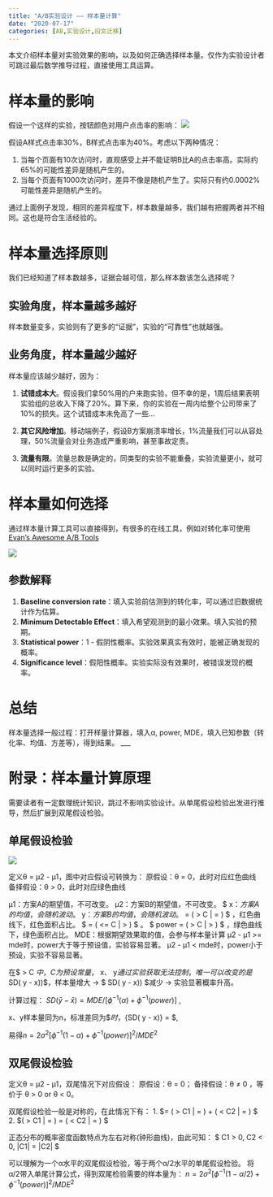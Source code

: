 ```yaml
---
title: "A/B实验设计 —— 样本量计算"
date: "2020-07-17"
categories: [AB,实验设计,旧文迁移]
---
```


本文介绍样本量对实验效果的影响，以及如何正确选择样本量。仅作为实验设计者可跳过最后数学推导过程，直接使用工具运算。

# 样本量的影响

假设一个这样的实验，按钮颜色对用户点击率的影响：
![](1.webp)

假设A样式点击率30%，B样式点击率为40%。考虑以下两种情况：
 
1. 当每个页面有10次访问时，直观感受上并不能证明B比A的点击率高。实际约65%的可能性差异是随机产生的。
2. 当每个页面有1000次访问时，差异不像是随机产生了。实际只有约0.0002%可能性差异是随机产生的。

通过上面例子发现，相同的差异程度下，样本数量越多，我们越有把握两者并不相同。这也是符合生活经验的。

# 样本量选择原则

我们已经知道了样本数越多，证据会越可信，那么样本数该怎么选择呢？

## 实验角度，样本量越多越好

样本数量变多，实验则有了更多的“证据”，实验的“可靠性”也就越强。

## 业务角度，样本量越少越好

样本量应该越少越好，因为：

1. **试错成本大**。假设我们拿50%用的户来跑实验，但不幸的是，1周后结果表明实验组的总收入下降了20%。算下来，你的实验在一周内给整个公司带来了10%的损失。这个试错成本未免高了一些...

2. **其它风险增加**。移动端例子，假设B方案崩溃率增长，1%流量我们可以从容处理，50%流量会对业务造成严重影响，甚至事故定责。

3. **流量有限**。流量总数是确定的，同类型的实验不能重叠，实验流量更小，就可以同时运行更多的实验。

# 样本量如何选择

通过样本量计算工具可以直接得到，有很多的在线工具，例如对转化率可使用[Evan's Awesome A/B Tools](https://www.evanmiller.org/ab-testing/sample-size.html)

![](2.webp)

## 参数解释
1. **Baseline conversion rate**：填入实验前估测到的转化率，可以通过旧数据统计作为估算。
2. **Minimum Detectable Effect**：填入希望观测到的最小效果。填入实验的预期。
3. **Statistical power**：1 - 假阴性概率。实验效果真实有效时，能被正确发现的概率。
4. **Significance level**：假阳性概率。实验实际没有效果时，被错误发现的概率。

# 总结
样本量选择一般过程：打开样量计算器，填入α, power, MDE，填入已知参数（转化率、均值、方差等），得到结果。
___

# 附录：样本量计算原理
需要读者有一定数理统计知识，跳过不影响实验设计。从单尾假设检验出发进行推导，然后扩展到双尾假设检验。


## 单尾假设检验

![](3.webp)

定义θ = μ2 - μ1，图中对应假设可转换为：
原假设：θ = 0，此时对应红色曲线
备择假设：θ > 0，此时对应绿色曲线

μ1：方案A的期望值，不可改变。
μ2：方案B的期望值，不可改变。
$ \bar x$：方案A的均值，会随机波动。
$ \bar y$：方案B的均值，会随机波动。    
$ \alpha   = \mathbb{P}(\frac{  \bar y - \bar x}{SD( \bar y - \bar x))} > C | \mu1 = \mu2 ) $    ，红色曲线下，红色面积占比。
$ \beta= \mathbb{P}(\frac{  \bar y - \bar x }{SD( \bar y - \bar x))} <= C | \mu1  >  \mu2 ) $  。
$ power   = \mathbb{P}(\frac{  \bar y - \bar x }{SD( \bar y - \bar x))} > C | \mu1  >  \mu2 ) $    ，绿色曲线下，绿色面积占比。
MDE：根据期望效果取的值，会参与样本量计算
μ2 - μ1 >= mde时，power大于等于预设值，实验容易显著。
μ2 - μ1 < mde时，power小于预设，实验不容易显著。

在$ \frac{  \bar y - \bar x}{SD( \bar y - \bar x))} > C $中，C为预设常量，$ \bar x$、$ \bar y$通过实验获取无法控制，唯一可以改变的是$SD( \bar y - \bar x))$，样本量增大 -> $ SD( \bar y - \bar x)) $减少 -> 实验显著概率升高。

计算过程：
${SD( \bar y - \bar x)} = MDE  /  [ \phi^{-1} (\alpha) + \phi^{-1} (power )]$  ,

x、y样本量同为n，标准差同为$\sigma $时，
${SD( \bar y - \bar x)} = \sqrt{2\sigma ^{2}/ n}$,

易得$n = 2\sigma ^{2} [ \phi^{-1} (1- \alpha) + \phi^{-1} (power )]^{2}/MDE^{2}$

## 双尾假设检验

定义θ = μ2 - μ1，双尾情况下对应假设：
原假设：θ = 0；
备择假设：θ ≠ 0 ，等价于 θ > 0 or θ < 0。

双尾假设检验一般是对称的，在此情况下有：
1.  $\alpha  = \mathbb{P}(\frac{  \bar y - \bar x}{SD( \bar y - \bar x))} > C1 | \mu1 = \mu2 ) + \mathbb{P}(\frac{  \bar y - \bar x}{SD( \bar y - \bar x))} < C2 | \mu1 = \mu2 ) $
2. $\mathbb{P}(\frac{  \bar y - \bar x}{SD( \bar y - \bar x))} > C1 | \mu1 = \mu2 ) = \mathbb{P}(\frac{  \bar y - \bar x}{SD( \bar y - \bar x))} < C2 | \mu1 = \mu2 ) $

正态分布的概率密度函数特点为左右对称(钟形曲线)，由此可知：
$ C1 > 0,  C2 < 0, |C1| = |C2| $

可以理解为一个α水平的双尾假设检验，等于两个α/2水平的单尾假设检验。
将α/2带入单尾计算公式，得到双尾检验需要的样本量为：
$n = 2\sigma ^{2} [ \phi^{-1} (1 - \alpha/2) + \phi^{-1} (power )]^{2}/MDE^{2}$

